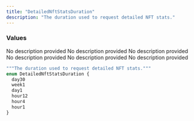 ```yaml
---
title: "DetailedNftStatsDuration"
description: "The duration used to request detailed NFT stats."
---
```


### Values

<ResponseField name="day30" type="enum">
  No description provided
</ResponseField>

<ResponseField name="week1" type="enum">
  No description provided
</ResponseField>

<ResponseField name="day1" type="enum">
  No description provided
</ResponseField>

<ResponseField name="hour12" type="enum">
  No description provided
</ResponseField>

<ResponseField name="hour4" type="enum">
  No description provided
</ResponseField>

<ResponseField name="hour1" type="enum">
  No description provided
</ResponseField>


```graphql DetailedNftStatsDuration
"""The duration used to request detailed NFT stats."""
enum DetailedNftStatsDuration {
  day30
  week1
  day1
  hour12
  hour4
  hour1
}
```
